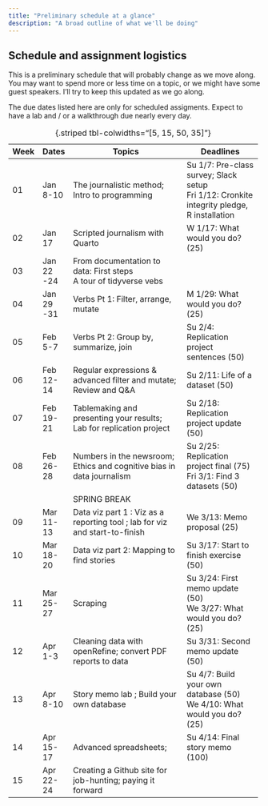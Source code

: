 ```yaml
---
title: "Preliminary schedule at a glance"
description: "A broad outline of what we'll be doing"
---
```


## Schedule and assignment logistics {.unlisted}

This is a preliminary schedule that will probably change as we move along. You may want to spend more or less time on a topic, or we might have some guest speakers. I'll try to keep this updated as we go along.

The due dates listed here are only for scheduled assigments. Expect to have a lab and / or a walkthrough due nearly every day.

+--------+--------------+---------------------------------------------------------------------------------------+---------------------------------------------------------+
|  Week  |  Dates       |  Topics                                                                               | Deadlines                                               |
+========+==============+=======================================================================================+=========================================================+
| 01     | Jan 8-10     | The journalistic method; Intro to programming                                         | Su 1/7: Pre-class survey; Slack setup   <br>            |
|        |              |                                                                                       | Fri 1/12: Cronkite integrity pledge, R installation     |
+--------+--------------+---------------------------------------------------------------------------------------+---------------------------------------------------------+
| 02     | Jan 17       | Scripted journalism with Quarto                                                       | W 1/17: What would you do? (25)                         |
+--------+--------------+---------------------------------------------------------------------------------------+---------------------------------------------------------+
| 03     | Jan 22 -24   | From documentation to data: First steps\                                              |                                                         |
|        |              | A tour of tidyverse vebs                                                              |                                                         |
+--------+--------------+---------------------------------------------------------------------------------------+---------------------------------------------------------+
| 04     | Jan 29 -31   | Verbs Pt 1: Filter, arrange, mutate                                                   | M 1/29: What would you do? (25)                         |
+--------+--------------+---------------------------------------------------------------------------------------+---------------------------------------------------------+
| 05     | Feb 5-7      | Verbs Pt 2: Group by, summarize, join                                                 | Su 2/4: Replication project sentences (50)              |
+--------+--------------+---------------------------------------------------------------------------------------+---------------------------------------------------------+
| 06     | Feb 12-14    | Regular expressions & advanced filter and mutate;\                                    | Su 2/11: Life of a dataset (50)                         |
|        |              | Review and Q&A                                                                        |                                                         |
+--------+--------------+---------------------------------------------------------------------------------------+---------------------------------------------------------+
| 07     | Feb 19-21    | Tablemaking and presenting your results;\                                             | Su 2/18: Replication project update (50)                |
|        |              | Lab for replication project                                                           |                                                         |
+--------+--------------+---------------------------------------------------------------------------------------+---------------------------------------------------------+
| 08     | Feb 26-28    | Numbers in the newsroom; Ethics and cognitive bias in data journalism                 | Su 2/25: Replication project final (75) <br>            |
|        |              |                                                                                       | Fri 3/1: Find 3 datasets (50)                           |
+--------+--------------+---------------------------------------------------------------------------------------+---------------------------------------------------------+
|        |              |  SPRING BREAK                                                                         |                                                         |
+--------+--------------+---------------------------------------------------------------------------------------+---------------------------------------------------------+
| 09     | Mar 11-13    | Data viz part 1 : Viz as a reporting tool ; lab for viz and start-to-finish           | We 3/13: Memo proposal (25)                             |
+--------+--------------+---------------------------------------------------------------------------------------+---------------------------------------------------------+
| 10     | Mar 18-20    | Data viz part 2: Mapping to find stories                                              | Su 3/17: Start to finish exercise (50)                  |
+--------+--------------+---------------------------------------------------------------------------------------+---------------------------------------------------------+
| 11     | Mar 25-27    | Scraping                                                                              | Su 3/24: First memo update (50) <br>                    |
|        |              |                                                                                       | We 3/27: What would you do? (25)                        |
+--------+--------------+---------------------------------------------------------------------------------------+---------------------------------------------------------+
| 12     | Apr 1-3      | Cleaning data with openRefine; convert PDF reports to data                            | Su 3/31: Second memo update (50)                        |
+--------+--------------+---------------------------------------------------------------------------------------+---------------------------------------------------------+
| 13     | Apr 8-10     | Story memo lab      ; Build your own database                                         | Su 4/7: Build your own database (50)
|        |              |                                                                                       | We 4/10: What would you do? (25)                        |
+--------+--------------+---------------------------------------------------------------------------------------+---------------------------------------------------------+
| 14     | Apr 15-17    | Advanced spreadsheets;                                                                | Su 4/14: Final story memo (100) <br>                    |
+--------+--------------+---------------------------------------------------------------------------------------+---------------------------------------------------------+
| 15     | Apr 22-24    | Creating a Github site for job-hunting; paying it forward                             |                                                         |
+--------+--------------+---------------------------------------------------------------------------------------+---------------------------------------------------------+

: {.striped tbl-colwidths="[5, 15, 50, 35]"}